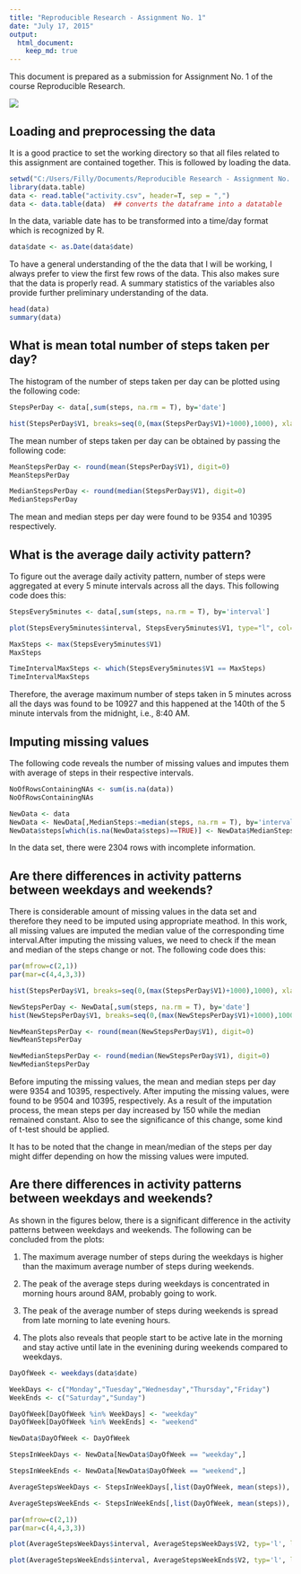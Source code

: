 ```yaml
---
title: "Reproducible Research - Assignment No. 1"
date: "July 17, 2015"
output: 
  html_document:
    keep_md: true
---
```


This document is prepared as a submission for Assignment No. 1 of the course Reproducible Research.  

![](figure-html/unnamed-chunk-4-1.png) 

## Loading and preprocessing the data

It is a good practice to set the working directory so that all files related to this assignment are contained together. This is followed by loading the data. 

```r
setwd("C:/Users/Filly/Documents/Reproducible Research - Assignment No. 1") 
library(data.table)
data <- read.table("activity.csv", header=T, sep = ",")
data <- data.table(data)  ## converts the dataframe into a datatable
```

In the data, variable date has to be transformed into a time/day format which is recognized by R.

```r
data$date <- as.Date(data$date)
```

To have a general understanding of the the data that I will be working, I always prefer to view the first few rows of the data. This also makes sure that the data is properly read. A summary statistics of the variables also provide further preliminary understanding of the data.

```r
head(data)
summary(data)
```

## What is mean total number of steps taken per day?

The histogram of the number of steps taken per day can be plotted using the following code:

```r
StepsPerDay <- data[,sum(steps, na.rm = T), by='date']

hist(StepsPerDay$V1, breaks=seq(0,(max(StepsPerDay$V1)+1000),1000), xlab="No. of Steps per day", main = "Histogram of number of steps per day", col=8)
```

The mean number of steps taken per day can be obtained by passing the following code:

```r
MeanStepsPerDay <- round(mean(StepsPerDay$V1), digit=0)
MeanStepsPerDay

MedianStepsPerDay <- round(median(StepsPerDay$V1), digit=0)
MedianStepsPerDay
```

The mean and median steps per day were found to be 9354 and 10395 respectively.

## What is the average daily activity pattern?

To figure out the average daily activity pattern, number of steps were aggregated at every 5 minute intervals across all the days. This following code does this:

```r
StepsEvery5minutes <- data[,sum(steps, na.rm = T), by='interval'] 

plot(StepsEvery5minutes$interval, StepsEvery5minutes$V1, type="l", col=2, xlab="Time of day (every 5 mintes)", ylab="No. Of steps", main="No. of steps across time of the day")

MaxSteps <- max(StepsEvery5minutes$V1)
MaxSteps

TimeIntervalMaxSteps <- which(StepsEvery5minutes$V1 == MaxSteps)
TimeIntervalMaxSteps
```

Therefore, the average maximum number of steps taken in 5 minutes across all the days was found to be 10927 and this happened at the 140th of the 5 minute intervals from the midnight, i.e., 8:40 AM.

## Imputing missing values

The following code reveals the number of missing values and imputes them with average of steps in their respective intervals.

```r
NoOfRowsContainingNAs <- sum(is.na(data))
NoOfRowsContainingNAs

NewData <- data
NewData <- NewData[,MedianSteps:=median(steps, na.rm = T), by='interval']
NewData$steps[which(is.na(NewData$steps)==TRUE)] <- NewData$MedianSteps[which(is.na(NewData$steps)==TRUE)]
```

In the data set, there were 2304 rows with incomplete information. 

## Are there differences in activity patterns between weekdays and weekends?

There is considerable amount of missing values in the data set and therefore they need to be imputed using appropriate meathod. In this work, all missing values are imputed the median value of the corresponding time interval.After imputing the missing values, we need to check if the mean and median of the steps change or not. The following code does this:

```r
par(mfrow=c(2,1))
par(mar=c(4,4,3,3))

hist(StepsPerDay$V1, breaks=seq(0,(max(StepsPerDay$V1)+1000),1000), xlab="No. of Steps per day", main = "Histogram of number of steps per day\n(Before imputing missing values)", col=8)

NewStepsPerDay <- NewData[,sum(steps, na.rm = T), by='date'] 
hist(NewStepsPerDay$V1, breaks=seq(0,(max(NewStepsPerDay$V1)+1000),1000), xlab="No. of Steps per day", main = paste("Histogram of number of steps per day\n(After imputing missing values)"), col=8)

NewMeanStepsPerDay <- round(mean(NewStepsPerDay$V1), digit=0)
NewMeanStepsPerDay

NewMedianStepsPerDay <- round(median(NewStepsPerDay$V1), digit=0)
NewMedianStepsPerDay
```

Before imputing the missing values, the mean and median steps per day were 9354 and 10395, respectively. After imputing the missing values, were found to be 9504 and 10395, respectively. As a result of the imputation process, the mean steps per day increased by 150 while the median remained constant. Also to see the significance of this change, some kind of t-test should be applied. 

It has to be noted that the change in mean/median of the steps per day might differ depending on how the missing values were imputed. 

## Are there differences in activity patterns between weekdays and weekends?

As shown in the figures below, there is a significant difference in the activity patterns between weekdays and weekends. The following can be concluded from the plots:

1. The maximum average number of steps during the weekdays is higher than the maximum average number of steps during weekends. 

2. The peak of the average steps during weekdays is concentrated in morning hours around 8AM, probably going to work. 

3. The peak of the average number of steps during weekends is spread from late morning to late evening hours. 

4. The plots also reveals that people start to be active late in the morning and stay active until late in the evenining during weekends compared to weekdays.

```r
DayOfWeek <- weekdays(data$date)

WeekDays <- c("Monday","Tuesday","Wednesday","Thursday","Friday")
WeekEnds <- c("Saturday","Sunday")

DayOfWeek[DayOfWeek %in% WeekDays] <- "weekday"
DayOfWeek[DayOfWeek %in% WeekEnds] <- "weekend"

NewData$DayOfWeek <- DayOfWeek

StepsInWeekDays <- NewData[NewData$DayOfWeek == "weekday",]

StepsInWeekEnds <- NewData[NewData$DayOfWeek == "weekend",]

AverageStepsWeekDays <- StepsInWeekDays[,list(DayOfWeek, mean(steps)), by='interval']

AverageStepsWeekEnds <- StepsInWeekEnds[,list(DayOfWeek, mean(steps)), by='interval']

par(mfrow=c(2,1))
par(mar=c(4,4,3,3))

plot(AverageStepsWeekDays$interval, AverageStepsWeekDays$V2, typ='l', lwd=2, col=2, xlab="Time of day (in minutes)", ylab = "Steps", main = "Average steps in weekdays during the day", ylim=c(0,200))

plot(AverageStepsWeekEnds$interval, AverageStepsWeekEnds$V2, typ='l', lwd=2, col=2, xlab="Time of day (in minutes)", ylab = "Steps", main = "Average steps in weekends during the day", ylim=c(0,200))
```

